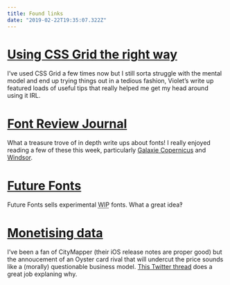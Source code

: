 ```yaml
---
title: Found links
date: "2019-02-22T19:35:07.322Z"
---
```


# [Using CSS Grid the right way](https://vgpena.github.io/using-css-grid-the-right-way/)

I’ve used CSS Grid a few times now but I still sorta struggle with the mental model and end up trying things out in a tedious fashion, Violet’s write up featured loads of useful tips that really helped me get my head around using it IRL.

# [Font Review Journal](http://fontreviewjournal.com/)

What a treasure trove of in depth write ups about fonts! I really enjoyed reading a few of these this week, particularly [Galaxie Copernicus](http://fontreviewjournal.com/galaxie-copernicus/) and [Windsor](http://fontreviewjournal.com/windsor/).

# [Future Fonts](https://www.futurefonts.xyz/)

Future Fonts sells experimental <abbr title="work in progess">WIP</abbr> fonts. What a great idea‽

# [Monetising data](https://twitter.com/AlbyEarley/status/1098530189422874629)

I’ve been a fan of CityMapper (their iOS release notes are proper good) but the annoucement of an Oyster card rival that will undercut the price sounds like a (morally) questionable business model. [This Twitter thread](https://twitter.com/AlbyEarley/status/1098530189422874629) does a great job explaning why.
